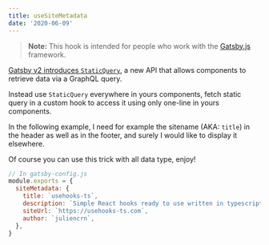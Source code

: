 ```yaml
---
title: useSiteMetadata
date: '2020-06-09'
---
```


> **Note:** This hook is intended for people who work with the [Gatsby.js](https://www.gatsbyjs.org/) framework.

[Gatsby v2 introduces `StaticQuery`](https://www.gatsbyjs.org/docs/static-query/), a new API that allows components to retrieve data via a GraphQL query.

Instead use `StaticQuery` everywhere in yours components, fetch static query in a custom hook to access it using only one-line in yours components.

In the following example, I need for example the sitename (AKA: `title`) in the header as well as in the footer, and surely I would like to display it elsewhere.

Of course you can use this trick with all data type, enjoy!

```js
// In gatsby-config.js
module.exports = {
  siteMetadata: {
    title: `usehooks-ts`,
    description: `Simple React hooks ready to use written in typescript.`,
    siteUrl: `https://usehooks-ts.com`,
    author: `juliencrn`,
  },
}
```
